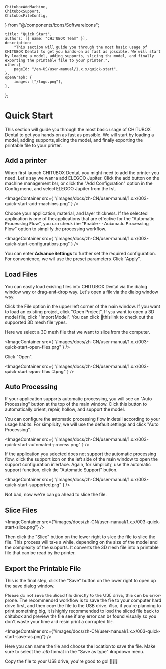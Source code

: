 	ChituboxAddMachine,
	ChituboxSupport,
	ChituboxFileConfig,
} from "@/components/icons/SoftwareIcons";

	title: "Quick Start",
	authors: [{ name: "CHITUBOX Team" }],
	description:
		"This section will guide you through the most basic usage of CHITUBOX Dental to get you hands-on as fast as possible. We will start by loading a model, adding supports, slicing the model, and finally exporting the printable file to your printer.",
	other:{
		pageId: "/en-US/user-manual/1.x.x/quick-start",
	},
	openGraph: {
		images: ["/logo.png"],
	},
};

# Quick Start

This section will guide you through the most basic usage of CHITUBOX Dental to get you hands-on as fast as possible. We will start by loading a model, adding supports, slicing the model, and finally exporting the printable file to your printer.

## Add a printer

When first launch CHITUBOX Dental, you might need to add the printer you need. Let's say we wanna add ELEGOO Jupiter. Click the add button <ChituboxAddMachine size={24} /> on the machine management bar, or click the "Add Configuration" option in the <Link href="/en-US/user-manual/latest/ui-and-features/menu#config">Config</Link> menu, and select ELEGOO Jupiter from the list.

<ImageContainer
	src={
		"/images/docs/zh-CN/user-manual/1.x.x/003-quick-start-add-machines.png"
	}
/>

Choose your application, material, and layer thickness. If the selected application is one of the applications that are effective for the <Link href="/en-US/user-manual/latest/ui-and-features/configure-print-parameters#automatic-processing-flow">"Automatic Processing Flow"</Link>, you can check the "Enable ··· Automatic Processing Flow" option to simplify the processing workflow.

<ImageContainer
	src={
		"/images/docs/zh-CN/user-manual/1.x.x/003-quick-start-configurations.png"
	}
/>

You can enter **Advance Settings** to further set the required configuration. For convenience, we will use the preset parameters. Click "Apply".

## Load Files

You can easily load existing files into CHITUBOX Dental via the dialog window way or drag-and-drop way. Let's open a file via the dialog window way.

Click the File option in the upper left corner of the main window. If you want to load an existing project, click "Open Project". If you want to open a 3D model file, click "Import Model". You can click <Link href="/en-US/user-manual/latest/introduction#supported-file-formats">🔗this link</Link> to check out the supported 3D mesh file types.

Here we select a 3D mesh file that we want to slice from the computer.

<ImageContainer
	src={
		"/images/docs/zh-CN/user-manual/1.x.x/003-quick-start-open-files.png"
	}
/>

Click "Open".

<ImageContainer
	src={
		"/images/docs/zh-CN/user-manual/1.x.x/003-quick-start-open-files-2.png"
	}
/>

## Auto Processing

If your application supports automatic processing, you will see an "Auto Processing" button at the top of the main window. Click this button to automatically orient, repair, hollow, and support the model.

You can configure the automatic processing flow in detail according to your usage habits. For simplicity, we will use the default settings and click "Auto Processing".

<ImageContainer
	src={
		"/images/docs/zh-CN/user-manual/1.x.x/003-quick-start-automated-process.png"
	}
/>

If the application you selected does not support the automatic processing flow, click the <ChituboxSupport/> support icon on the left side of the main window to open the support configuration interface. Again, for simplicity, use the automatic support function, click the "Automatic Support" button.

<ImageContainer
	src={
		"/images/docs/zh-CN/user-manual/1.x.x/003-quick-start-supported.png"
	}
/>

Not bad, now we're can go ahead to slice the file.

## Slice Files

<ImageContainer
	src={"/images/docs/zh-CN/user-manual/1.x.x/003-quick-start-slice.png"}
/>

Then click the "Slice" button on the lower right to slice the file to slice the file. This process will take a while, depending on the size of the model and the complexity of the supports. It converts the 3D mesh file into a printable file that can be read by the printer.

## Export the Printable File

This is the final step, click the "Save" button on the lower right to open up the save dialog window.

<Admonition type="warning">
	Please do not save the sliced file directly to the USB drive, this can be
	error-prone. The recommended workflow is to save the file to your computer
	hard drive first, and then copy the file to the USB drive. Also, if you're
	planning to print something big, it is highly recommended to load the sliced
	file back to chitubox and preview the file see if any error can be found
	visually so you don't waste your time and resin print a corrupted file.
</Admonition>

<ImageContainer
	src={"/images/docs/zh-CN/user-manual/1.x.x/003-quick-start-save-as.png"}
/>

Here you can name the file and choose the location to save the file. Make sure to select the _.ctb_ format in the "Save as type" dropdown menu.

Copy the file to your USB drive, you're good to go! 🎉🎉🎉
